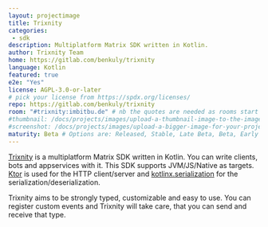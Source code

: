 ```yaml
---
layout: projectimage
title: Trixnity
categories:
 - sdk
description: Multiplatform Matrix SDK written in Kotlin.
author: Trixnity Team
home: https://gitlab.com/benkuly/trixnity
language: Kotlin
featured: true
e2e: "Yes"
license: AGPL-3.0-or-later
# pick your license from https://spdx.org/licenses/
repo: https://gitlab.com/benkuly/trixnity
room: "#trixnity:imbitbu.de" # nb the quotes are needed as rooms start with #
#thumbnail: /docs/projects/images/upload-a-thumbnail-image-to-the-images-subfolder.png
#screenshot: /docs/projects/images/upload-a-bigger-image-for-your-project-page-to-the-images-subfolder.png
maturity: Beta # Options are: Released, Stable, Late Beta, Beta, Early Beta, Late Alpha, Alpha, Early Alpha, or Not actively maintained
---
```


[Trixnity](https://gitlab.com/benkuly/trixnity) is a multiplatform Matrix SDK written in Kotlin.
You can write clients, bots and appservices with it.
This SDK supports JVM/JS/Native as targets. [Ktor](https://github.com/ktorio/ktor) is used for the HTTP client/server and
[kotlinx.serialization](https://github.com/Kotlin/kotlinx.serialization) for the serialization/deserialization.

Trixnity aims to be strongly typed, customizable and easy to use. You can register custom events and Trixnity will take
care, that you can send and receive that type.